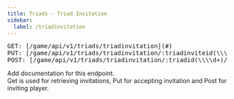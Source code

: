 ```yaml
---
title: Triads - Triad Invitation
sidebar:
  label: /triadinvitation
---
```


<pre>
GET: [/game/api/v1/triads/triadinvitation](#)
PUT: [/game/api/v1/triads/triadinvitation/:triadinviteid(\\\\d+)](#)
POST: [/game/api/v1/triads/triadinvitation/:triadid(\\\\d+)/:playerid(\\\\d+)](#)
</pre>


<Aside type="caution" title="TODO">Add documentation for this endpoint.</Aside>

<Aside>Get is used for retrieving invitations, Put for accepting invitation and Post for inviting player.</Aside>